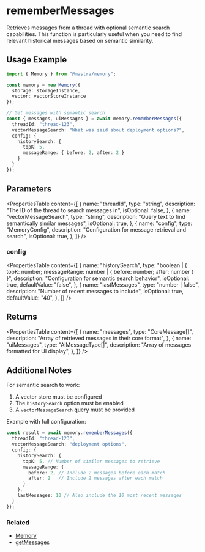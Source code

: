 # rememberMessages

Retrieves messages from a thread with optional semantic search capabilities. This function is particularly useful when you need to find relevant historical messages based on semantic similarity.

## Usage Example

```typescript
import { Memory } from "@mastra/memory";

const memory = new Memory({
  storage: storageInstance,
  vector: vectorStoreInstance
});

// Get messages with semantic search
const { messages, uiMessages } = await memory.rememberMessages({
  threadId: "thread-123",
  vectorMessageSearch: "What was said about deployment options?",
  config: {
    historySearch: {
      topK: 5,
      messageRange: { before: 2, after: 2 }
    }
  }
});
```

## Parameters

<PropertiesTable
  content={[
    {
      name: "threadId",
      type: "string",
      description: "The ID of the thread to search messages in",
      isOptional: false,
    },
    {
      name: "vectorMessageSearch",
      type: "string",
      description: "Query text to find semantically similar messages",
      isOptional: true,
    },
    {
      name: "config",
      type: "MemoryConfig",
      description: "Configuration for message retrieval and search",
      isOptional: true,
    },
  ]}
/>

### config

<PropertiesTable
  content={[
    {
      name: "historySearch",
      type: "boolean | { topK: number; messageRange: number | { before: number; after: number } }",
      description: "Configuration for semantic search behavior",
      isOptional: true,
      defaultValue: "false",
    },
    {
      name: "lastMessages",
      type: "number | false",
      description: "Number of recent messages to include",
      isOptional: true,
      defaultValue: "40",
    },
  ]}
/>

## Returns

<PropertiesTable
  content={[
    {
      name: "messages",
      type: "CoreMessage[]",
      description: "Array of retrieved messages in their core format",
    },
    {
      name: "uiMessages",
      type: "AiMessageType[]",
      description: "Array of messages formatted for UI display",
    },
  ]}
/>

## Additional Notes

For semantic search to work:
1. A vector store must be configured
2. The `historySearch` option must be enabled
3. A `vectorMessageSearch` query must be provided

Example with full configuration:

```typescript
const result = await memory.rememberMessages({
  threadId: "thread-123",
  vectorMessageSearch: "deployment options",
  config: {
    historySearch: {
      topK: 5, // Number of similar messages to retrieve
      messageRange: {
        before: 2, // Include 2 messages before each match
        after: 2   // Include 2 messages after each match
      }
    },
    lastMessages: 10 // Also include the 10 most recent messages
  }
});
```

### Related

- [Memory](/docs/reference/memory/Memory.mdx)
- [getMessages](/docs/reference/memory/getMessages.mdx)
